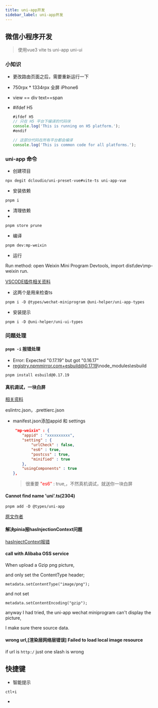 ```yaml
---
title: uni-app开发
sidebar_label: uni-app开发
---
```




## 微信小程序开发

> 使用vue3 vite ts uni-app uni-ui

### 小知识

- 更改路由页面之后，需要重新运行一下

- 750rpx * 1334rpx 全屏 iPhone6
- view == div text==span
- #ifdef H5

  ```ts
  #ifdef H5
  // 只在 H5 平台下编译的代码块
  console.log('This is running on H5 platform.');
  #endif
  
  // 这部分代码在所有平台都会编译
  console.log('This is common code for all platforms.');
  
  ```

  


### uni-app 命令

- 创建项目
  

`npx degit dcloudio/uni-preset-vue#vite-ts uni-app-vue`

- 安装依赖


`pnpm i`

- 清理依赖
- 
`pnpm store prune`

- 编译

`pnpm dev:mp-weixin`

- 运行

Run method: open Weixin Mini Program Devtools, import dist\dev\mp-weixin run.

[VSCODE插件相关资料](https://blog.csdn.net/weixin_43993776/article/details/134260744)

- 这两个是用来检查ts 

`pnpm i -D @types/wechat-miniprogram @uni-helper/uni-app-types`

- 安装提示

`pnpm i -D @uni-helper/uni-ui-types`

### 问题处理

#### `pnpm -i` 报错处理

- Error: Expected "0.17.19" but got "0.16.17"
- registry.npmmirror.com+esbuild@0.17.19\node_modules\esbuild

`pnpm install esbuild@0.17.19`



#### 真机调试，一块白屏

[相关资料](https://blog.csdn.net/weixin_63853754/article/details/132316522)

eslintrc.json，.prettierc.json

- manifest.json添加appid 和 settings

  ```json
   "mp-weixin" : {
      "appid" : "xxxxxxxxxx",
      "setting" : {
          "urlCheck" : false,
          "es6" : true,
          "postcss" : true,
          "minified" : true
      },
      "usingComponents" : true
  },
  ```

  > 很重要 <font color='red'>"es6"</font> : true,，不然真机调试，就送你一块白屏



#### Cannot find name 'uni'.ts(2304)

`pnpm add -D @types/uni-app`

[原文作者](https://blog.csdn.net/qq_15006083/article/details/110196313)

#### 解决pinia报hasInjectionContext问题

[hasInjectContext报错](https://blog.csdn.net/k1_maple/article/details/130954853)



#### call with Alibaba OSS service

When upload a Gzip png picture,

and only set the ContentType header;

`metadata.setContentType("image/png"); `

and not set 

`metadata.setContentEncoding("gzip");`

anyway I had tried, the uni-app wechat miniprogram can't display the picture,

I make sure there source data.

#### wrong url,[渲染层网络层错误] Failed to load local image resource 

if url is `http:/` just one slash is wrong

## 快捷键

- 智能提示

`ctl+i`

-
